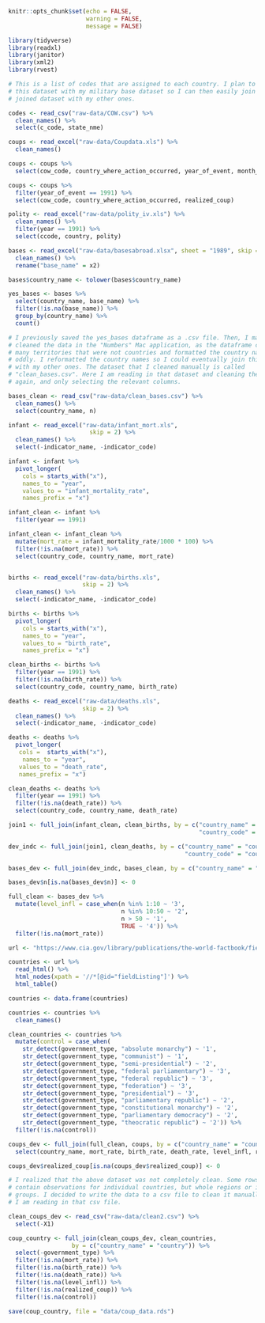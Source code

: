 

```r
knitr::opts_chunk$set(echo = FALSE,
                      warning = FALSE,
                      message = FALSE)

library(tidyverse)
library(readxl)
library(janitor)
library(xml2)
library(rvest)

```


```r

# This is a list of codes that are assigned to each country. I plan to join
# this dataset with my military base dataset so I can then easily join the 
# joined dataset with my other ones.

codes <- read_csv("raw-data/COW.csv") %>% 
  clean_names() %>% 
  select(c_code, state_nme)

```


```r

coups <- read_excel("raw-data/Coupdata.xls") %>% 
  clean_names()

coups <- coups %>% 
  select(cow_code, country_where_action_occurred, year_of_event, month_of_event, day_of_event, type_of_coup, realized_coup, unrealized, military_coup, rebel_coup, palace_coup)

coups <- coups %>% 
  filter(year_of_event == 1991) %>% 
  select(cow_code, country_where_action_occurred, realized_coup)

```


```r

polity <- read_excel("raw-data/polity_iv.xls") %>% 
  clean_names() %>% 
  filter(year == 1991) %>% 
  select(ccode, country, polity)

```

```r

bases <- read_excel("raw-data/basesabroad.xlsx", sheet = "1989", skip = 13) %>% 
  clean_names() %>% 
  rename("base_name" = x2) 

bases$country_name <- tolower(bases$country_name)

yes_bases <- bases %>% 
  select(country_name, base_name) %>% 
  filter(!is.na(base_name)) %>% 
  group_by(country_name) %>% 
  count()

# I previously saved the yes_bases dataframe as a .csv file. Then, I manually
# cleaned the data in the "Numbers" Mac application, as the dataframe contained
# many territories that were not countries and formatted the country names 
# oddly. I reformatted the country names so I could eventually join this dataset
# with my other ones. The dataset that I cleaned manually is called 
# "clean_bases.csv". Here I am reading in that dataset and cleaning the names
# again, and only selecting the relevant columns.

bases_clean <- read_csv("raw-data/clean_bases.csv") %>% 
  clean_names() %>% 
  select(country_name, n)


```

```r

infant <- read_excel("raw-data/infant_mort.xls", 
                       skip = 2) %>% 
  clean_names() %>% 
  select(-indicator_name, -indicator_code)

infant <- infant %>% 
  pivot_longer(
    cols = starts_with("x"),
    names_to = "year",
    values_to = "infant_mortality_rate",
    names_prefix = "x")

infant_clean <- infant %>% 
  filter(year == 1991)

infant_clean <- infant_clean %>% 
  mutate(mort_rate = infant_mortality_rate/1000 * 100) %>% 
  filter(!is.na(mort_rate)) %>% 
  select(country_code, country_name, mort_rate)



```


```r

births <- read_excel("raw-data/births.xls", 
                     skip = 2) %>% 
  clean_names() %>% 
  select(-indicator_name, -indicator_code)

births <- births %>% 
  pivot_longer(
    cols = starts_with("x"),
    names_to = "year",
    values_to = "birth_rate",
    names_prefix = "x")

clean_births <- births %>% 
  filter(year == 1991) %>% 
  filter(!is.na(birth_rate)) %>% 
  select(country_code, country_name, birth_rate)

```


```r


deaths <- read_excel("raw-data/deaths.xls",
                     skip = 2) %>% 
  clean_names() %>% 
  select(-indicator_name, -indicator_code)

deaths <- deaths %>% 
  pivot_longer(
   cols =  starts_with("x"),
    names_to = "year",
   values_to = "death_rate",
   names_prefix = "x")

clean_deaths <- deaths %>% 
  filter(year == 1991) %>% 
  filter(!is.na(death_rate)) %>% 
  select(country_code, country_name, death_rate)

```


```r

join1 <- full_join(infant_clean, clean_births, by = c("country_name" = "country_name",
                                                      "country_code" = "country_code"))

dev_indc <- full_join(join1, clean_deaths, by = c("country_name" = "country_name",
                                                  "country_code" = "country_code"))

bases_dev <- full_join(dev_indc, bases_clean, by = c("country_name" = "country_name"))

bases_dev$n[is.na(bases_dev$n)] <- 0

full_clean <- bases_dev %>% 
  mutate(level_infl = case_when(n %in% 1:10 ~ '3',
                                n %in% 10:50 ~ '2',
                                n > 50 ~ '1',
                                TRUE ~ '4')) %>% 
  filter(!is.na(mort_rate))


```


```r

url <- "https://www.cia.gov/library/publications/the-world-factbook/fields/299.html"

countries <- url %>% 
  read_html() %>% 
  html_nodes(xpath = '//*[@id="fieldListing"]') %>% 
  html_table()

countries <- data.frame(countries)

countries <- countries %>% 
  clean_names()

clean_countries <- countries %>% 
  mutate(control = case_when(
    str_detect(government_type, "absolute monarchy") ~ '1',
    str_detect(government_type, "communist") ~ '1',
    str_detect(government_type, "semi-presidential") ~ '2',
    str_detect(government_type, "federal parliamentary") ~ '3',
    str_detect(government_type, "federal republic") ~ '3',
    str_detect(government_type, "federation") ~ '3',
    str_detect(government_type, "presidential") ~ '3',
    str_detect(government_type, "parliamentary republic") ~ '2',
    str_detect(government_type, "constitutional monarchy") ~ '2',
    str_detect(government_type, "parliamentary democracy") ~ '2',
    str_detect(government_type, "theocratic republic") ~ '2')) %>% 
  filter(!is.na(control))


```


```r

coups_dev <- full_join(full_clean, coups, by = c("country_name" = "country_where_action_occurred")) %>% 
  select(country_name, mort_rate, birth_rate, death_rate, level_infl, realized_coup)

coups_dev$realized_coup[is.na(coups_dev$realized_coup)] <- 0

```

```r

# I realized that the above dataset was not completely clean. Some rows didn't
# contain observations for individual countries, but whole regions or income
# groups. I decided to write the data to a csv file to clean it manually. Here
# I am reading in that csv file.

clean_coups_dev <- read_csv("raw-data/clean2.csv") %>% 
  select(-X1)

coup_country <- full_join(clean_coups_dev, clean_countries, 
                  by = c("country_name" = "country")) %>% 
  select(-government_type) %>% 
  filter(!is.na(mort_rate)) %>% 
  filter(!is.na(birth_rate)) %>% 
  filter(!is.na(death_rate)) %>% 
  filter(!is.na(level_infl)) %>% 
  filter(!is.na(realized_coup)) %>% 
  filter(!is.na(control))

save(coup_country, file = "data/coup_data.rds")

```

